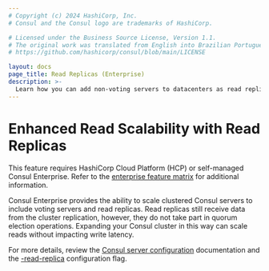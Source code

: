 ```yaml
---
# Copyright (c) 2024 HashiCorp, Inc.
# Consul and the Consul logo are trademarks of HashiCorp.

# Licensed under the Business Source License, Version 1.1.
# The original work was translated from English into Brazilian Portuguese.
# https://github.com/hashicorp/consul/blob/main/LICENSE

layout: docs
page_title: Read Replicas (Enterprise)
description: >-
  Learn how you can add non-voting servers to datacenters as read replicas to provide enhanced read scalability without impacting write latency.
---
```


# Enhanced Read Scalability with Read Replicas

<EnterpriseAlert>

This feature requires HashiCorp Cloud Platform (HCP) or self-managed Consul Enterprise. Refer to the [enterprise feature matrix](/consul/docs/enterprise#consul-enterprise-feature-availability) for additional information.

</EnterpriseAlert>

Consul Enterprise provides the ability to scale clustered Consul servers to include voting servers and read replicas. Read replicas still receive data from the cluster replication, however, they do not take part in quorum election operations. Expanding your Consul cluster in this way can scale reads without impacting write latency.

For more details, review the [Consul server configuration](/consul/docs/fundamentals/agent) documentation and the [-read-replica](/consul/commands/agent#_read_replica) configuration flag.
